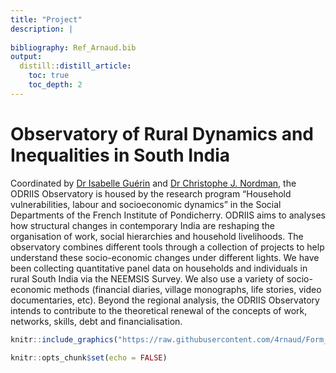 ```yaml
---
title: "Project"
description: |
  
bibliography: Ref_Arnaud.bib  
output:
  distill::distill_article:
    toc: true
    toc_depth: 2
---
```


# Observatory of Rural Dynamics and Inequalities in South India

Coordinated by [Dr Isabelle Guérin](https://www.cessma.org/GUERIN-Isabelle) and [Dr Christophe J. Nordman](https://neemsis.hypotheses.org/team/christophe-jalil-nordman), the ODRIIS Observatory is housed by the research program “Household vulnerabilities, labour and socioeconomic dynamics” in the Social Departments of the French Institute of Pondicherry. 
ODRIIS aims to analyses how structural changes in contemporary India are reshaping the organisation of work, social hierarchies and household livelihoods.
The observatory combines different tools through a collection of projects to help understand these socio-economic changes under different lights.
We have been collecting quantitative panel data on households and individuals in rural South India via the NEEMSIS Survey. 
We also use a variety of socio-economic methods (financial diaries, village monographs, life stories, video documentaries, etc). 
Beyond the regional analysis, the ODRIIS Observatory intends to contribute to the theoretical renewal of the concepts of work, networks, skills, debt and financialisation.

```r
knitr::include_graphics("https://raw.githubusercontent.com/4rnaud/Form_TeX/main/header.jpeg")
```


```r
knitr::opts_chunk$set(echo = FALSE)
```

